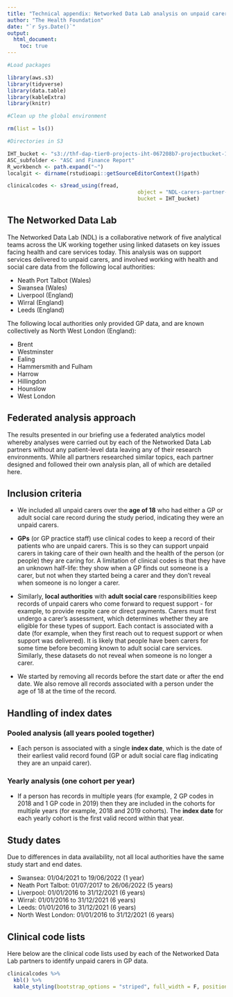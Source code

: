 ```yaml
---
title: "Technical appendix: Networked Data Lab analysis on unpaid carers"
author: "The Health Foundation"
date: "`r Sys.Date()`"
output:
  html_document:
    toc: true
---
```


```r
#Load packages

library(aws.s3)
library(tidyverse)
library(data.table)
library(kableExtra)
library(knitr)

#Clean up the global environment

rm(list = ls())

#Directories in S3

IHT_bucket <- "s3://thf-dap-tier0-projects-iht-067208b7-projectbucket-1mrmynh0q7ljp"
ASC_subfolder <- "ASC and Finance Report"
R_workbench <- path.expand("~")
localgit <- dirname(rstudioapi::getSourceEditorContext()$path)

clinicalcodes <- s3read_using(fread,
                                          object = "NDL-carers-partner-data/Consolidated codes.csv",
                                          bucket = IHT_bucket)
```

## The Networked Data Lab

The Networked Data Lab (NDL) is a collaborative network of five analytical teams across the UK working together using linked datasets on key issues facing health and care services today. This analysis was on support services delivered to unpaid carers, and involved working with health and social care data from the following local authorities:

- Neath Port Talbot (Wales)
- Swansea (Wales)
- Liverpool (England)
- Wirral (England)
- Leeds (England)

The following local authorities only provided GP data, and are known collectively as North West London (England):

- Brent
- Westminster
- Ealing
- Hammersmith and Fulham
- Harrow
- Hillingdon
- Hounslow
- West London

## Federated analysis approach

The results presented in our briefing use a federated analytics model whereby analyses were carried out by each of the Networked Data Lab partners without any patient-level data leaving any of their research environments. While all partners researched similar topics, each partner designed and followed their own analysis plan, all of which are detailed here. 

## Inclusion criteria

- We included all unpaid carers over the **age of 18** who had either a GP or adult social care record during the study period, indicating they were an unpaid carers.

- **GPs** (or GP practice staff) use clinical codes to keep a record of their patients who are unpaid carers. This is so they can support unpaid carers in taking care of their own health and the health of the person (or people) they are caring for. A limitation of clinical codes is that they have an unknown half-life: they show when a GP finds out someone is a carer, but not when they started being a carer and they don't reveal when someone is no longer a carer.

- Similarly, **local authorities** with **adult social care** responsibilities keep records of unpaid carers who come forward to request support - for example, to provide respite care or direct payments. Carers must first undergo a carer's assessment, which determines whether they are eligible for these types of support. Each contact is associated with a date (for example, when they first reach out to request support or when support was delivered). It is likely that people have been carers for some time before becoming known to adult social care services. Similarly, these datasets do not reveal when someone is no longer a carer.

- We started by removing all records before the start date or after the end date. We also remove all records associated with a person under the age of 18 at the time of the record.

## Handling of index dates

### Pooled analysis (all years pooled together)

- Each person is associated with a single **index date**, which is the date of their earliest valid record found (GP or adult social care flag indicating they are an unpaid carer).  

### Yearly analysis (one cohort per year)

- If a person has records in multiple years (for example, 2 GP codes in 2018 and 1 GP code in 2019) then they are included in the cohorts for multiple years (for example, 2018 and 2019 cohorts). The **index date** for each yearly cohort is the first valid record within that year.

## Study dates

Due to differences in data availability, not all local authorities have the same study start and end dates.

- Swansea: 01/04/2021 to 19/06/2022 (1 year)
- Neath Port Talbot: 01/07/2017 to 26/06/2022 (5 years)
- Liverpool: 01/01/2016 to 31/12/2021 (6 years)
- Wirral: 01/01/2016 to 31/12/2021 (6 years)
- Leeds: 01/01/2016 to 31/12/2021 (6 years)
- North West London: 01/01/2016 to 31/12/2021 (6 years)

## Clinical code lists

Here below are the clinical code lists used by each of the Networked Data Lab partners to identify unpaid carers in GP data.

```r
clinicalcodes %>%
  kbl() %>%
  kable_styling(bootstrap_options = "striped", full_width = F, position = "left")
```